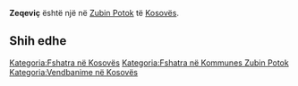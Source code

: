{{Fshat në 
 | Emri                = Zeqeviç
 | EmriAlt                = 
 | NAME_SHORT_FORM=      
 | NAME_GENERIC=      
 | NAME_SORT_NAME_RO=      ZEQEVIC
 | FULL_NAME_RO = Zeqeviç
 | FULL_NAME_ND_RO=Zeqevic
 | SORT_NAME_RG=ZEQEVIC
 | FULL_NAME_RG=Zeqeviç
 | FULL_NAME_ND_RG=Zeqevic
 | SRP_NAME_SHORT_FORM=      
 | SRP_NAME_GENERIC=      
 | SRP_NAME_SORT_NAME_RO=      
 | SRP_FULL_NAME_RO = 
 | SRP_FULL_NAME_ND_RO=
 | SRP_SORT_NAME_RG=
 | SRP_FULL_NAME_RG=
 | SRP_FULL_NAME_ND_RG=
 | Emri (Rasa dhanore) = 
 | Figura              = 
 | Shteti              = Kosovo
 | Komuna              = Zubin Potok
 | Kodi postar         = 
 | Sipërfaqja          = 

 | Popullsia           = 

 | Regj. i popullsisë  = 
 | Dend. e popullsisë  = 
 | Faqja zyrtare       = 
 <!--- Koordinatat ----> 
 | Gjerësia            = 43.004444
 | Gjatësia            = 20.652778
 | Lartësia            = 
}}
'''Zeqeviç''' është një [[]] në [[Zubin Potok]] të [[Kosovës]].

<!-- == Gjeografia == -->
<!-- == Historia == -->
<!-- == Demografia == -->
== Shih edhe ==
{{Komuna Zubin Potok}}
{{Kosovo-Administrata-Cung}}

[[Kategoria:Fshatra në Kosovës]]
[[Kategoria:Fshatra në Kommunes Zubin Potok]]
[[Kategoria:Vendbanime në Kosovës]]